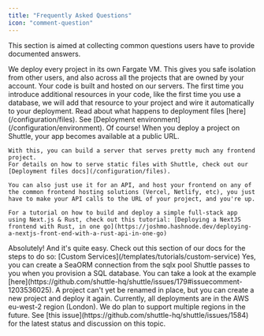 ```yaml
---
title: "Frequently Asked Questions"
icon: "comment-question"
---
```


This section is aimed at collecting common questions users have to provide documented answers.

<AccordionGroup>
  <Accordion title="How secure is Shuttle?">
    We deploy every project in its own Fargate VM.
    This gives you safe isolation from other users,
    and also across all the projects that are owned by your account.
  </Accordion>
  <Accordion title="What happens when I deploy to Shuttle?">
    Your code is built and hosted on our servers. The first time you introduce additional resources in your code, like the first time you use a database, we will add that resource to your project and wire it automatically to your deployment.
    Read about what happens to deployment files [here](/configuration/files).
  </Accordion>
  <Accordion title="Which version of Rust will my project be compiled with?">
    See [Deployment environment](/configuration/environment).
  </Accordion>
  <Accordion title="Can I use frontend frameworks with Shuttle?">
    Of course! When you deploy a project on Shuttle, your app becomes available at a public URL.

    With this, you can build a server that serves pretty much any frontend project.
    For details on how to serve static files with Shuttle, check out our [Deployment files docs](/configuration/files).

    You can also just use it for an API, and host your frontend on any of the common frontend hosting solutions (Vercel, Netlify, etc), you just have to make your API calls to the URL of your project, and you're up.

    For a tutorial on how to build and deploy a simple full-stack app using Next.js & Rust, check out this tutorial: [Deploying a NextJS frontend with Rust, in one go](https://joshmo.hashnode.dev/deploying-a-nextjs-front-end-with-a-rust-api-in-one-go)
  </Accordion>
  <Accordion title="Can I implement my own custom service for Shuttle?">
    Absolutely! And it's quite easy. Check out this section of our docs for the steps to do so: [Custom Services](/templates/tutorials/custom-service)
  </Accordion>
  <Accordion title="Can I use SeaORM with Shuttle?">
    Yes, you can create a SeaORM connection from the sqlx pool Shuttle passes to you when you provision a SQL database. You can take a look at the example [here](https://github.com/shuttle-hq/shuttle/issues/179#issuecomment-1203536025).
  </Accordion>
  <Accordion title="Can I rename my Shuttle project?">
    A project can't yet be renamed in place, but you can create a new project and deploy it again.
  </Accordion>
  <Accordion title="Where geographically are deployments hosted?">
    Currently, all deployments are in the AWS eu-west-2 region (London).
    We do plan to support multiple regions in the future.
  </Accordion>
  <Accordion title="Can I self-host Shuttle?">
    See [this issue](https://github.com/shuttle-hq/shuttle/issues/1584) for the latest status and discussion on this topic.
  </Accordion>
</AccordionGroup>
